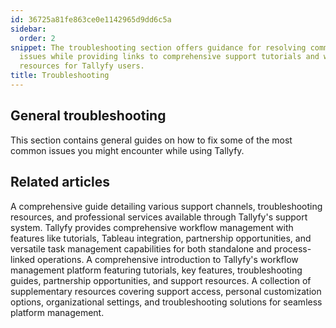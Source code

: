 ```yaml
---
id: 36725a81fe863ce0e1142965d9dd6c5a
sidebar:
  order: 2
snippet: The troubleshooting section offers guidance for resolving common platform
  issues while providing links to comprehensive support tutorials and workflow management
  resources for Tallyfy users.
title: Troubleshooting
---
```


## General troubleshooting

This section contains general guides on how to fix some of the most common issues you might encounter while using Tallyfy.



<PageTree />


## Related articles
<CardGrid>
<LinkTitleCard header="<b>Miscellaneous > Support</b>" href="/products/pro/miscellaneous/support/" > A comprehensive guide detailing various support channels, troubleshooting resources, and professional services available through Tallyfy's support system. </LinkTitleCard>
<LinkTitleCard header="<b>Tutorials > Key Features</b>" href="/products/pro/tutorials/features/" > Tallyfy provides comprehensive workflow management with features like tutorials, Tableau integration, partnership opportunities, and versatile task management capabilities for both standalone and process-linked operations. </LinkTitleCard>
<LinkTitleCard header="<b>Pro > Getting Started</b>" href="/products/pro/tutorials/" > A comprehensive introduction to Tallyfy's workflow management platform featuring tutorials, key features, troubleshooting guides, partnership opportunities, and support resources. </LinkTitleCard>
<LinkTitleCard header="<b>Pro > Miscellaneous</b>" href="/products/pro/miscellaneous/" > A collection of supplementary resources covering support access, personal customization options, organizational settings, and troubleshooting solutions for seamless platform management. </LinkTitleCard>
</CardGrid>